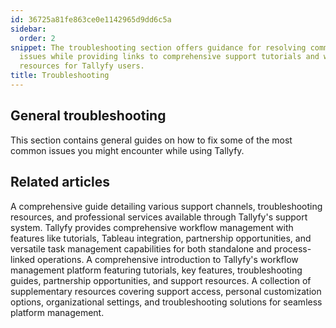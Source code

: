 ```yaml
---
id: 36725a81fe863ce0e1142965d9dd6c5a
sidebar:
  order: 2
snippet: The troubleshooting section offers guidance for resolving common platform
  issues while providing links to comprehensive support tutorials and workflow management
  resources for Tallyfy users.
title: Troubleshooting
---
```


## General troubleshooting

This section contains general guides on how to fix some of the most common issues you might encounter while using Tallyfy.



<PageTree />


## Related articles
<CardGrid>
<LinkTitleCard header="<b>Miscellaneous > Support</b>" href="/products/pro/miscellaneous/support/" > A comprehensive guide detailing various support channels, troubleshooting resources, and professional services available through Tallyfy's support system. </LinkTitleCard>
<LinkTitleCard header="<b>Tutorials > Key Features</b>" href="/products/pro/tutorials/features/" > Tallyfy provides comprehensive workflow management with features like tutorials, Tableau integration, partnership opportunities, and versatile task management capabilities for both standalone and process-linked operations. </LinkTitleCard>
<LinkTitleCard header="<b>Pro > Getting Started</b>" href="/products/pro/tutorials/" > A comprehensive introduction to Tallyfy's workflow management platform featuring tutorials, key features, troubleshooting guides, partnership opportunities, and support resources. </LinkTitleCard>
<LinkTitleCard header="<b>Pro > Miscellaneous</b>" href="/products/pro/miscellaneous/" > A collection of supplementary resources covering support access, personal customization options, organizational settings, and troubleshooting solutions for seamless platform management. </LinkTitleCard>
</CardGrid>